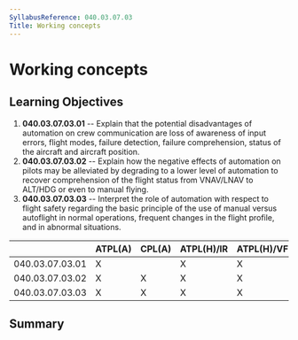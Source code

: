 ```yaml
---
SyllabusReference: 040.03.07.03
Title: Working concepts
---
```


# Working concepts

## Learning Objectives

1.  **040.03.07.03.01** -- Explain that the potential disadvantages of automation
    on crew communication are loss of awareness of input errors, flight modes,
    failure detection, failure comprehension, status of the aircraft and aircraft
    position.
2.  **040.03.07.03.02** -- Explain how the negative effects of automation on
    pilots may be alleviated by degrading to a lower level of automation to
    recover comprehension of the flight status from VNAV/LNAV to ALT/HDG or even
    to manual flying.
3.  **040.03.07.03.03** -- Interpret the role of automation with respect to
    flight safety regarding the basic principle of the use of manual versus
    autoflight in normal operations, frequent changes in the flight profile, and
    in abnormal situations.

|                 | ATPL(A) | CPL(A) | ATPL(H)/IR | ATPL(H)/VFR | CPL(H) | IR  | CBIR(A) |
| --------------- | ------- | ------ | ---------- | ----------- | ------ | --- | ------- |
| 040.03.07.03.01 | X       |        | X          | X           |        |     |         |
| 040.03.07.03.02 | X       | X      | X          | X           | X      | X   | X       |
| 040.03.07.03.03 | X       | X      | X          | X           | X      | X   | X       |

## Summary

